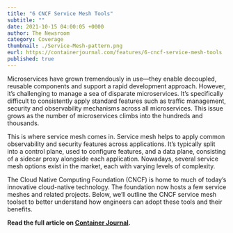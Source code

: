 ```yaml
---
title: "6 CNCF Service Mesh Tools"
subtitle: ""
date: 2021-10-15 04:00:05 +0000
author: The Newsroom
category: Coverage
thumbnail: ./Service-Mesh-pattern.png
eurl: https://containerjournal.com/features/6-cncf-service-mesh-tools
published: true
---
```



<NewsWrapper>

Microservices have grown tremendously in use—they enable decoupled, reusable components and support a rapid development approach. However, it’s challenging to manage a sea of disparate microservices. It’s specifically difficult to consistently apply standard features such as traffic management, security and observability mechanisms across all microservices. This issue grows as the number of microservices climbs into the hundreds and thousands.

This is where service mesh comes in. Service mesh helps to apply common observability and security features across applications. It’s typically split into a control plane, used to configure features, and a data plane, consisting of a sidecar proxy alongside each application. Nowadays, several service mesh options exist in the market, each with varying levels of complexity.

The Cloud Native Computing Foundation (CNCF) is home to much of today’s innovative cloud-native technology. The foundation now hosts a few service meshes and related projects. Below, we’ll outline the CNCF service mesh toolset to better understand how engineers can adopt these tools and their benefits.

**Read the full article on [Container Journal](https://containerjournal.com/features/6-cncf-service-mesh-tools).**

</NewsWrapper>